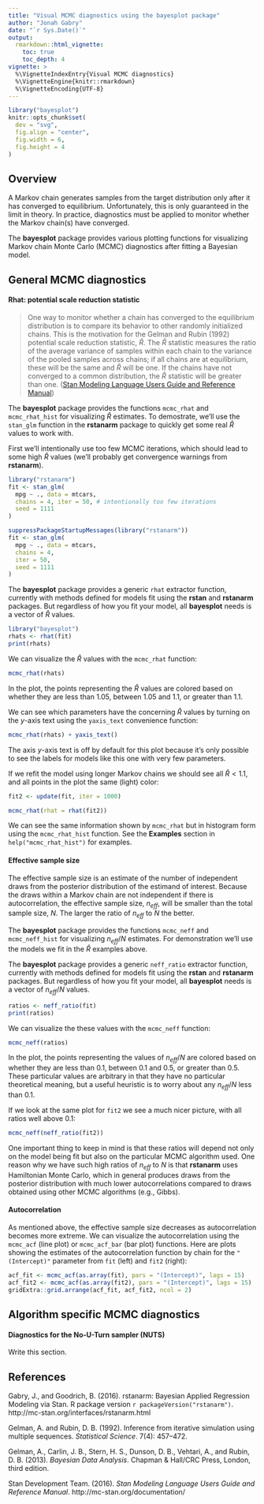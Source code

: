 ```yaml
---
title: "Visual MCMC diagnostics using the bayesplot package"
author: "Jonah Gabry"
date: "`r Sys.Date()`"
output: 
  rmarkdown::html_vignette:
    toc: true
    toc_depth: 4
vignette: >
  %\VignetteIndexEntry{Visual MCMC diagnostics}
  %\VignetteEngine{knitr::rmarkdown}
  %\VignetteEncoding{UTF-8}
---
```


```r
library("bayesplot")
knitr::opts_chunk$set(
  dev = "svg",
  fig.align = "center",
  fig.width = 6,
  fig.height = 4
)
```

## Overview

A Markov chain generates samples from the target distribution only after it has
converged to equilibrium. Unfortunately, this is only guaranteed in the limit
in theory. In practice, diagnostics must be applied to monitor whether the
Markov chain(s) have converged.

The __bayesplot__ package provides various plotting functions for visualizing 
Markov chain Monte Carlo (MCMC) diagnostics after fitting a Bayesian model.

## General MCMC diagnostics

#### Rhat: potential scale reduction statistic

> One way to monitor whether a chain has converged to the equilibrium distribution
is to compare its behavior to other randomly initialized chains. This is the 
motivation for the Gelman and Rubin (1992) potential scale reduction statistic, 
$\hat{R}$. The $\hat{R}$ statistic measures the ratio of the average variance of
samples within each chain to the variance of the pooled samples across chains;
if all chains are at equilibrium, these will be the same and $\hat{R}$ will be
one. If the chains have not converged to a common distribution, the $\hat{R}$
statistic will be greater than one. ([Stan Modeling Language Users Guide and Reference Manual](http://mc-stan.org/documentation/))

The **bayesplot** package provides the functions `mcmc_rhat` and
`mcmc_rhat_hist` for visualizing $\hat{R}$ estimates. To demostrate, 
we'll use the `stan_glm` function in the **rstanarm** package to quickly 
get some real $\hat{R}$ values to work with.

First we'll intentionally use too few MCMC iterations, which should 
lead to some high $\hat{R}$ values (we'll probably get convergence
warnings from **rstanarm**).

```r
library("rstanarm")
fit <- stan_glm(
  mpg ~ ., data = mtcars, 
  chains = 4, iter = 50, # intentionally too few iterations
  seed = 1111
)
```

```r
suppressPackageStartupMessages(library("rstanarm"))
fit <- stan_glm(
  mpg ~ ., data = mtcars, 
  chains = 4, 
  iter = 50,
  seed = 1111
)
```

The **bayesplot** package provides a generic `rhat` extractor function, 
currently with methods defined for models fit using the **rstan** and
**rstanarm** packages. But regardless of how you fit your model, all 
**bayesplot** needs is a vector of $\hat{R}$ values.

```r
library("bayesplot")
rhats <- rhat(fit)
print(rhats)
```

We can visualize the $\hat{R}$ values with the `mcmc_rhat` function:

```r
mcmc_rhat(rhats)
```

In the plot, the points representing the $\hat{R}$ values are colored based on
whether they are less than $1.05$, between $1.05$ and $1.1$, or greater than
$1.1$.

We can see which parameters have the concerning $\hat{R}$ values by turning
on the $y$-axis text using the `yaxis_text` convenience function:

```r
mcmc_rhat(rhats) + yaxis_text()
```

The axis $y$-axis text is off by default for this plot because it's only 
possible to see the labels for models like this one with very few parameters.

If we refit the model using longer Markov chains we should see all $\hat{R} <
1.1$, and all points in the plot the same (light) color:

```r
fit2 <- update(fit, iter = 1000)

mcmc_rhat(rhat = rhat(fit2))
```

We can see the same information shown by `mcmc_rhat` but in histogram form using
the `mcmc_rhat_hist` function. See the **Examples** section in
`help("mcmc_rhat_hist")` for examples.


#### Effective sample size

The effective sample size is an estimate of the number of 
independent draws from the posterior distribution of the estimand of interest. 
Because the draws within a Markov chain are not independent if there is
autocorrelation, the effective sample size, $n_{eff}$, will be smaller than the total sample size, $N$. The larger the ratio of $n_{eff}$ to $N$ the better.

The **bayesplot** package provides the functions `mcmc_neff` and
`mcmc_neff_hist` for visualizing $n_{eff}/N$ estimates. For demonstration we'll use the models we fit in the $\hat{R}$ examples above.

The **bayesplot** package provides a generic `neff_ratio` extractor function, 
currently with methods defined for models fit using the **rstan** and
**rstanarm** packages. But regardless of how you fit your model, all 
**bayesplot** needs is a vector of $n_{eff}/N$ values.

```r
ratios <- neff_ratio(fit)
print(ratios)
```

We can visualize the these values with the `mcmc_neff` function:

```r
mcmc_neff(ratios)
```

In the plot, the points representing the values of $n_{eff}/N$ are colored based
on whether they are less than $0.1$, between $0.1$ and $0.5$, or greater than 
$0.5$. These particular values are arbitrary in that they have no particular
theoretical meaning, but a useful heuristic is to worry about any $n_{eff}/N$
less than $0.1$.

If we look at the same plot for `fit2` we see a much nicer picture, with 
all ratios well above $0.1$:

```r
mcmc_neff(neff_ratio(fit2))
```

One important thing to keep in mind is that these ratios will depend not only on
the model being fit but also on the particular MCMC algorithm used. One reason
why we have such high ratios of $n_{eff}$ to $N$ is that **rstanarm** uses
Hamiltonian Monte Carlo, which in general produces draws from the posterior
distribution with much lower autocorrelations compared to draws obtained using
other MCMC algorithms (e.g., Gibbs).


#### Autocorrelation

As mentioned above, the effective sample size decreases as autocorrelation
becomes more extreme. We can visualize the autocorrelation using the 
`mcmc_acf` (line plot) or `mcmc_acf_bar` (bar plot) functions. Here are
plots showing the estimates of the autocorrelation function by chain for the 
`"(Intercept)"` parameter from `fit` (left) and `fit2` (right):

```r
acf_fit <- mcmc_acf(as.array(fit), pars = "(Intercept)", lags = 15)
acf_fit2 <- mcmc_acf(as.array(fit2), pars = "(Intercept)", lags = 15)
gridExtra::grid.arrange(acf_fit, acf_fit2, ncol = 2)
```

## Algorithm specific MCMC diagnostics

#### Diagnostics for the No-U-Turn sampler (NUTS)

Write this section.



## References

Gabry, J., and Goodrich, B. (2016). rstanarm: Bayesian Applied Regression 
Modeling via Stan. R package version `r packageVersion("rstanarm")`.
http://mc-stan.org/interfaces/rstanarm.html

Gelman, A. and Rubin, D. B. (1992). Inference from iterative simulation using
multiple sequences. *Statistical Science*. 7(4): 457--472.

Gelman, A., Carlin, J. B., Stern, H. S., Dunson, D. B., Vehtari, A., and
Rubin, D. B. (2013). *Bayesian Data Analysis*. Chapman & Hall/CRC Press, London,
third edition.

Stan Development Team. (2016). *Stan Modeling Language Users
Guide and Reference Manual*. http://mc-stan.org/documentation/

